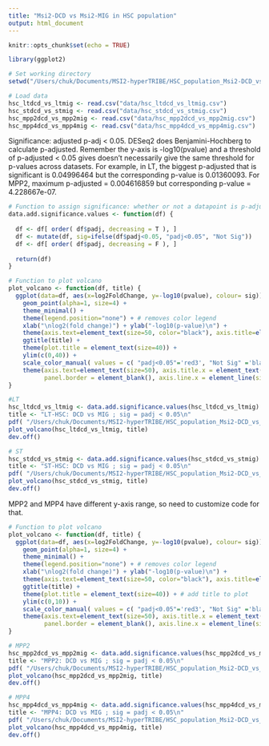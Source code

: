 ```yaml
---
title: "Msi2-DCD vs Msi2-MIG in HSC population"
output: html_document
---
```


```r
knitr::opts_chunk$set(echo = TRUE)
```

```r
library(ggplot2)
```

```r
# Set working directory
setwd("/Users/chuk/Documents/MSI2-hyperTRIBE/HSC_population_Msi2-DCD_vs_Msi2-MIG/")

# Load data
hsc_ltdcd_vs_ltmig <- read.csv("data/hsc_ltdcd_vs_ltmig.csv")
hsc_stdcd_vs_stmig <- read.csv("data/hsc_stdcd_vs_stmig.csv")
hsc_mpp2dcd_vs_mpp2mig <- read.csv("data/hsc_mpp2dcd_vs_mpp2mig.csv")
hsc_mpp4dcd_vs_mpp4mig <- read.csv("data/hsc_mpp4dcd_vs_mpp4mig.csv")
```

Significance: adjusted p-adj < 0.05.
DESeq2 does Benjamini-Hochberg to calculate p-adjusted.
Remember the y-axis is -log10(pvalue) and a threshold of p-adjusted < 0.05 gives doesn't necessarily give the same threshold for p-values across datasets. For example, in LT, the biggest p-adjusted that is significant is 0.04996464 but the corresponding p-value is 0.01360093. For MPP2, maximum p-adjusted = 0.004616859 but corresponding p-value = 4.228667e-07.

```r
# Function to assign significance: whether or not a datapoint is p-adjusted < 0.05
data.add.significance.values <- function(df) {
  
  df <- df[ order( df$padj, decreasing = T ), ]
  df <- mutate(df, sig=ifelse(df$padj<0.05, "padj<0.05", "Not Sig"))
  df <- df[ order( df$padj, decreasing = F ), ]
  
  return(df)
}

# Function to plot volcano
plot_volcano <- function(df, title) {
  ggplot(data=df, aes(x=log2FoldChange, y=-log10(pvalue), colour= sig)) +
    geom_point(alpha=1, size=4) +
    theme_minimal() +
    theme(legend.position="none") + # removes color legend
    xlab("\nlog2(fold change)") + ylab("-log10(p-value)\n") +
    theme(axis.text=element_text(size=50, color="black"), axis.title=element_text(size=50, color="black")) + 
    ggtitle(title) +
    theme(plot.title = element_text(size=40)) + 
    ylim(c(0,40)) +
    scale_color_manual( values = c( "padj<0.05"='red3', "Not Sig" ='black' ) ) + 
    theme(axis.text=element_text(size=50), axis.title.x = element_text(size=50), axis.title.y = element_text(size=50), 
          panel.border = element_blank(), axis.line.x = element_line(size = 1.5), axis.line.y = element_line(size = 1.5)) 
}

#LT
hsc_ltdcd_vs_ltmig <- data.add.significance.values(hsc_ltdcd_vs_ltmig)
title <- "LT-HSC: DCD vs MIG ; sig = padj < 0.05\n"
pdf( "/Users/chuk/Documents/MSI2-hyperTRIBE/HSC_population_Msi2-DCD_vs_Msi2-MIG/figures/LT_Msi2DCD_vs_Msi2MIG.pdf", 14, 10, useDingbats = F )
plot_volcano(hsc_ltdcd_vs_ltmig, title)
dev.off()

# ST
hsc_stdcd_vs_stmig <- data.add.significance.values(hsc_stdcd_vs_stmig)
title <- "ST-HSC: DCD vs MIG ; sig = padj < 0.05\n"
pdf( "/Users/chuk/Documents/MSI2-hyperTRIBE/HSC_population_Msi2-DCD_vs_Msi2-MIG/figures/ST_Msi2DCD_vs_Msi2MIG.pdf", 14, 10, useDingbats = F )
plot_volcano(hsc_stdcd_vs_stmig, title)
dev.off()
```

MPP2 and MPP4 have different y-axis range, so need to customize code for that.

```r
# Function to plot volcano
plot_volcano <- function(df, title) {
  ggplot(data=df, aes(x=log2FoldChange, y=-log10(pvalue), colour= sig)) +
    geom_point(alpha=1, size=4) +
    theme_minimal() +
    theme(legend.position="none") + # removes color legend
    xlab("\nlog2(fold change)") + ylab("-log10(p-value)\n") +
    theme(axis.text=element_text(size=50, color="black"), axis.title=element_text(size=50, color="black")) + # make axis labels bigger
    ggtitle(title) +
    theme(plot.title = element_text(size=40)) + # add title to plot
    ylim(c(0,10)) +
    scale_color_manual( values = c( "padj<0.05"='red3', "Not Sig" ='black' ) ) + 
    theme(axis.text=element_text(size=50), axis.title.x = element_text(size=50), axis.title.y = element_text(size=50), 
          panel.border = element_blank(), axis.line.x = element_line(size = 1.5), axis.line.y = element_line(size = 1.5)) 
}

# MPP2
hsc_mpp2dcd_vs_mpp2mig <- data.add.significance.values(hsc_mpp2dcd_vs_mpp2mig)
title <- "MPP2: DCD vs MIG ; sig = padj < 0.05\n"
pdf( "/Users/chuk/Documents/MSI2-hyperTRIBE/HSC_population_Msi2-DCD_vs_Msi2-MIG/figures/MPP2_Msi2DCD_vs_Msi2MIG.pdf", 14, 10, useDingbats = F )
plot_volcano(hsc_mpp2dcd_vs_mpp2mig, title)
dev.off()

# MPP4
hsc_mpp4dcd_vs_mpp4mig <- data.add.significance.values(hsc_mpp4dcd_vs_mpp4mig)
title <- "MPP4: DCD vs MIG ; sig = padj < 0.05\n"
pdf( "/Users/chuk/Documents/MSI2-hyperTRIBE/HSC_population_Msi2-DCD_vs_Msi2-MIG/figures/MPP4_Msi2DCD_vs_Msi2MIG.pdf", 14, 10, useDingbats = F )
plot_volcano(hsc_mpp4dcd_vs_mpp4mig, title)
dev.off()
```





